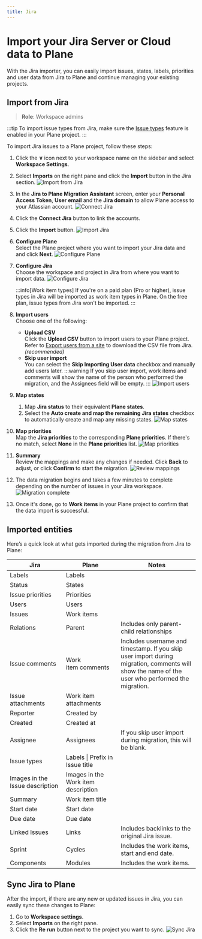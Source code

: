 ```yaml
---
title: Jira
---
```


# Import your Jira Server or Cloud data to Plane

With the Jira importer, you can easily import issues, states, labels, priorities and user data from Jira to Plane and continue managing your existing projects.

## Import from Jira
> **Role**: Workspace admins

:::tip
To import issue types from Jira, make sure the [Issue types](/core-concepts/issues/issue-types) feature is enabled in your Plane project.
:::

To import Jira issues to a Plane project, follow these steps:
1. Click the **∨** icon next to your workspace name on the sidebar and select **Workspace Settings**.

2. Select **Imports** on the right pane and click the **Import** button in the Jira section. 
    ![Import from Jira](https://media.docs.plane.so/importers/jira/import-jira-cloud-server.webp#center)   

4. In the **Jira to Plane Migration Assistant** screen, enter your **Personal Access Token**, **User email** and the **Jira domain** to allow Plane access to your Atlassian account. 
    ![Connect Jira](https://media.docs.plane.so/importers/jira/jira-plane-migration-assitant.webp#center)

5. Click the **Connect Jira** button to link the accounts.

6. Click the **Import** button.
    ![Import Jira](https://media.docs.plane.so/importers/jira/import-jira-data.webp#center)

7. **Configure Plane**  
    Select the Plane project where you want to import your Jira data and and click **Next**.
        ![Configure Plane](https://media.docs.plane.so/importers/jira/configure-plane.webp#center) 

8. **Configure Jira**  
    Choose the workspace and project in Jira from where you want to import data.
       ![Configure Jira](https://media.docs.plane.so/importers/jira/configure-jira.webp#center)  

    :::info[Work item types]
    If you're on a paid plan (Pro or higher), issue types in Jira will be imported as work item types in Plane. On the free plan, issue types from Jira won't be imported.
    :::   

10. **Import users**  
    Choose one of the following:
    - **Upload CSV**  
    Click the **Upload CSV** button to import users to your Plane project. Refer to [Export users from a site](https://support.atlassian.com/organization-administration/docs/export-users-from-a-site/) to download the CSV file from Jira. *(recommended)* 
    - **Skip user import**  
    You can select the **Skip Importing User data** checkbox and manually add users later.
        :::warning
        If you skip user import, work items and comments will show the name of the person who performed the migration, and the Assignees field will be empty.
        :::
       ![Import users](https://media.docs.plane.so/importers/jira/import-users.webp#center)   

10. **Map states**  
    1. Map **Jira status** to their equivalent **Plane states**.
    2. Select the **Auto create and map the remaining Jira states** checkbox to automatically create and map any missing states.
       ![Map states](https://media.docs.plane.so/importers/jira/map-states.webp#center)   

11. **Map priorities**  
    Map the **Jira priorities** to the corresponding **Plane priorities**. If  there's no match, select **None** in the **Plane priorities** list.
       ![Map priorities](https://media.docs.plane.so/importers/jira/map-priorities.webp#center)   

12. **Summary**  
    Review the mappings and make any changes if needed.  Click **Back** to adjust, or click **Confirm** to start the migration.
       ![Review mappings](https://media.docs.plane.so/importers/jira/import-summary.webp#center)   

13. The data migration begins and takes a few minutes to complete depending on the number of issues in your Jira workspace. 
       ![Migration complete](https://media.docs.plane.so/importers/jira/jira-import-complete.webp#center)   

14. Once it's done, go to **Work items** in your Plane project to confirm that the data import is successful. 

## Imported entities

Here’s a quick look at what gets imported during the migration from Jira to Plane:

| Jira | Plane | Notes|
|--------------| ------------------- |---- |
| Labels | Labels | |
| Status | States | |
| Issue priorities | Priorities | |
| Users | Users | |
| Issues | Work items | |
| Relations | Parent | Includes only parent-child relationships |
| Issue&nbsp;comments | Work item&nbsp;comments |Includes username and timestamp. If you skip user import during migration, comments will show the name of the user who performed the migration.|
| Issue attachments | Work item attachments | |
| Reporter | Created by | |
| Created | Created at | |
| Assignee | Assignees | If you skip user import during migration, this will be blank.|
| Issue types | Labels \| Prefix in Issue title | |
| Images in the Issue description | Images in the Work item description | |
| Summary | Work item title | |
| Start date | Start date | |
| Due date | Due date | |
| Linked Issues | Links | Includes backlinks to the original Jira issue.|
| Sprint | Cycles | Includes the work items, start and end date. |
| Components | Modules | Includes the work items. |

## Sync Jira to Plane

After the import, if there are any new or updated issues in Jira, you can easily sync these changes to Plane:

1. Go to **Workspace settings**.
2. Select **Imports** on the right pane. 
3. Click the **Re run** button next to the project you want to sync.
    ![Sync Jira](https://media.docs.plane.so/importers/jira/rerun-import.webp#center)   

